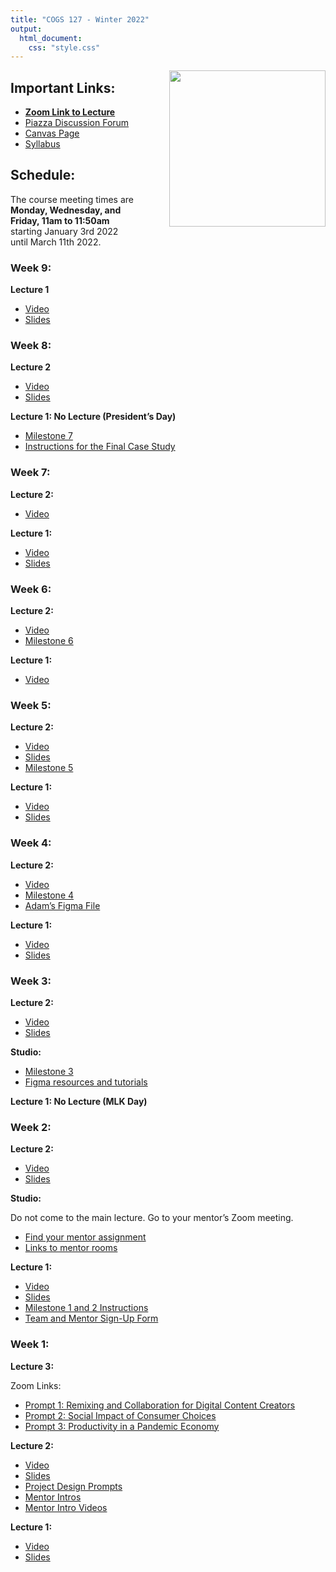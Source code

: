 ```yaml
---
title: "COGS 127 - Winter 2022"
output: 
  html_document:
    css: "style.css"
---
```


<a href="https://en.wikipedia.org/wiki/Saturn_Devouring_His_Son"><img src="saturn.png" style="float:right;width:250px;margin-left:50px;margin-bottom:25px;"></a>

## Important Links:

- [**Zoom Link to Lecture**](https://ucsd.zoom.us/j/94147038462)
- [Piazza Discussion Forum](https://piazza.com/ucsd/winter2022/cogs127)
- [Canvas Page](https://canvas.ucsd.edu/courses/34927)
- [Syllabus](https://docs.google.com/document/d/1JdQFcB2yX53teMEPZfQtVoQU2zGOb-5pBbqejgT928E/edit?usp=sharing)

## Schedule:

The course meeting times are 
**Monday, Wednesday, and Friday, 11am to 11:50am** starting January 3rd 2022 
until March 11th 2022.

### Week 9:

**Lecture 1**

  - [Video](https://youtu.be/e2JwrliiZy8)
  - [Slides](https://docs.google.com/presentation/d/1Y3yIzpxOAR8nl5qAeh0CcxmaUbnbMQBWhW8_n5wz06o/edit?usp=sharing)

### Week 8:

**Lecture 2**

  - [Video](https://youtu.be/1vPQQJB2dso)
  - [Slides](https://docs.google.com/presentation/d/1G88-ArsficJlYgSeET4TyNRZ_StyYA5Y-y6T30OZ9gk/edit?usp=sharing)

**Lecture 1: No Lecture (President's Day)**

  - [Milestone 7](https://docs.google.com/document/d/1Pr_QTfYsmJfE0yUJ7BfOV0KNOWiRwXwloyFcMjkZ5Sk/edit?usp=sharing)
  - [Instructions for the Final Case Study](https://docs.google.com/document/d/1sliSr5ryU1LRBjj1J5Bxz9Uxr3ZdnCWzHIAA7_Mpq0M/edit?usp=sharing)

### Week 7:

**Lecture 2:**

  - [Video](https://youtu.be/67UouMKkskA)

**Lecture 1:**

  - [Video](https://youtu.be/SPHHCuaHzNI)
  - [Slides](https://docs.google.com/presentation/d/1gQB4b0y08ueGDceVT1KvZ9m-pC4gGsfJXEOm5v_RXwM/edit?usp=sharing)

### Week 6:

**Lecture 2:**

  - [Video](https://youtu.be/j5-mItur5Jc)
  - [Milestone 6](https://docs.google.com/document/d/1Le3G-NqdMDwvKjEOKl8XqOSpDBWDDDqfhw5ZN3OThVo/edit?usp=sharing)

**Lecture 1:**

  - [Video](https://youtu.be/2lvawYFxYX8)

### Week 5:

**Lecture 2:**

  - [Video](https://youtu.be/Fjb0ZUv9x7Q)
  - [Slides](https://docs.google.com/presentation/d/1BLFcgBpMCSGZypPz9ts9cHo49goUNF3RhiZLEx2rV74/edit?usp=sharing)
  - [Milestone 5](https://docs.google.com/document/d/1137ooxjxhVMFcml-28kfd3O9ee7e4L2oZRnEbs47Uwc/edit?usp=sharing)

**Lecture 1:**

  - [Video](https://youtu.be/uSCbMvRW56Y)
  - [Slides](https://docs.google.com/presentation/d/1yBdowl-PCIVlE0sHN4azwr9bYco_aNSD15MKj4AgEdI/edit?usp=sharing)

### Week 4:

**Lecture 2:**

  - [Video](https://youtu.be/92DImnCm78Y)
  - [Milestone 4](https://docs.google.com/document/d/1h9IfC71HF6uYT6LwLRUeKzrPXT4bmQeyIbegYU4MS0Q/edit?usp=sharing)
  - [Adam's Figma File](https://www.figma.com/file/KjRMbCiqPjgFbZdHHzdndb/1%2F28?node-id=201%3A4067)

**Lecture 1:**

  - [Video](https://youtu.be/1QaTf3Y1XqE)
  - [Slides](https://docs.google.com/presentation/d/1GUk8zuXlyTWGuFwl_Pi0ABaKy3tmIOfhB-E9HlZngV0/edit?usp=sharing)

### Week 3:

**Lecture 2:**

  - [Video](https://youtu.be/lKu7-qYj1r8)
  - [Slides](https://docs.google.com/presentation/d/1QG_1tG9-3oiaq6mwK1jj7zHsjWNOK4W2elPcphHbAFg/edit?usp=sharing)

**Studio:**

- [Milestone 3](https://docs.google.com/document/d/156bXpAZ6e3oyrclh6qWvzKhYXcjp1iErts40ewHe3eU/edit?usp=sharing)
- [Figma resources and tutorials](https://docs.google.com/document/d/1XyImIRs7U2VQBh-rmtJVCB4E43PRtYEcXM0b12zS9Cc/edit?usp=sharing)

**Lecture 1: No Lecture (MLK Day)**

### Week 2:

**Lecture 2:**

  - [Video](https://youtu.be/XrXEZ0IiYtc)
  - [Slides](https://docs.google.com/presentation/d/1DVAGhSNrN7WQQOwJiOLaA8sEqtfoT8jUa_5CCKKCXrg/edit?usp=sharing)

**Studio:**
  
  Do not come to the main lecture. Go to your mentor's Zoom meeting.

  - [Find your mentor assignment](https://docs.google.com/spreadsheets/d/1C2b8ukxldZmQ8ru3IZe-V5N7Ex1IBeyVJeMVfVSti_E/edit?usp=sharing)
  - [Links to mentor rooms](https://docs.google.com/document/d/1fa0RJkTf0BcnDQUaFWw-rjw1MpoLvI_VGAq4nDpqFRE/edit)

**Lecture 1:**

  - [Video](https://youtu.be/f4c2_X98eWg)
  - [Slides](https://docs.google.com/presentation/d/1WmrC8dxQ4truRZa4DiHHiYsMGXgb7YiOluCs7WNWqg8/edit?usp=sharing)
  - [Milestone 1 and 2 Instructions](https://docs.google.com/document/d/1Ns9ej3XzDReYPu5q5U-_5DLLcKxUZHNw3Z5Vpu29hVw/edit?usp=sharing)
  - [Team and Mentor Sign-Up Form](https://forms.gle/y8Nsc7jdSVNjSYRJ8)

### Week 1:

**Lecture 3:**

Zoom Links:

  - [Prompt 1: Remixing and Collaboration for Digital Content Creators ](https://ucsd.zoom.us/j/93607351760)
  - [Prompt 2: Social Impact of Consumer Choices ](https://ucsd.zoom.us/my/kendallnakai)
  - [Prompt 3: Productivity in a Pandemic Economy ](https://ucsd.zoom.us/j/94147038462)

**Lecture 2:**

  - [Video](https://youtu.be/ik4QypJ3lyU)
  - [Slides](https://docs.google.com/presentation/d/1yWVK7JUIuEmR-T9RhDBmT8kudeTqSBI6uFuRwQ3-xB8/edit?usp=sharing)
  - [Project Design Prompts](https://docs.google.com/document/d/1JCqJPEhz1hK7kltdw8Pq50cFTxq54IN84E7XRJ1fKHg/edit?usp=sharing)
  - [Mentor Intros](https://docs.google.com/document/d/1fa0RJkTf0BcnDQUaFWw-rjw1MpoLvI_VGAq4nDpqFRE/edit?usp=sharing)
  - [Mentor Intro Videos](https://youtu.be/rXVMUY_8RG4)

**Lecture 1:**

  - [Video](https://youtu.be/NhRw3jXl-vQ)
  - [Slides](https://docs.google.com/presentation/d/19B4J8erjY4mtg0qvGdFL5DY4bAb9OSk-dDLloUlqqzI/edit?usp=sharing)
  

